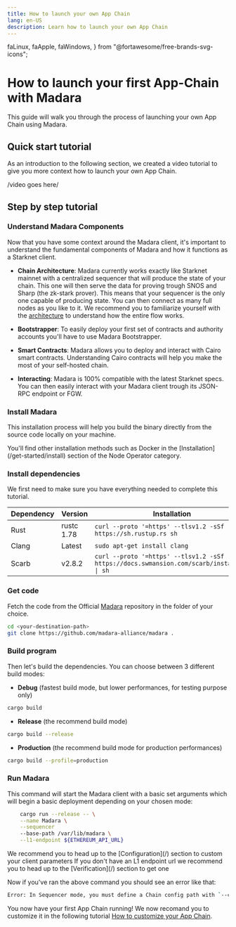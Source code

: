 ```yaml
---
title: How to launch your own App Chain
lang: en-US
description: Learn how to launch your own App Chain
---
```


  faLinux,
  faApple,
  faWindows,
} from "@fortawesome/free-brands-svg-icons";

# How to launch your first App-Chain with Madara

This guide will walk you through the process of launching your own App Chain using Madara.

## Quick start tutorial

As an introduction to the following section, we created a video tutorial to give you more context how to launch your own App Chain.

/video goes here/

## Step by step tutorial

<Steps>

### Understand Madara Components

Now that you have some context around the Madara client, it's important to understand the fundamental components of Madara and how it functions as a Starknet client.

- **Chain Architecture**: Madara currently works exactly like Starknet mainnet with a centralized sequencer that will produce the state of your chain. This one will then serve the data for proving trough SNOS and Sharp (the zk-stark prover). This means that your sequencer is the only one capable of producing state. You can then connect as many full nodes as you like to it. We recommend you to familiarize yourself with the [architecture](https://github.com/madara-alliance/madara) to understand how the entire flow works.

- **Bootstrapper**: To easily deploy your first set of contracts and authority accounts you'll have to use Madara Bootstrapper.

- **Smart Contracts**: Madara allows you to deploy and interact with Cairo smart contracts. Understanding Cairo contracts will help you make the most of your self-hosted chain.

- **Interacting**: Madara is 100% compatible with the latest Starknet specs. You can then easily interact with your Madara client trough its JSON-RPC endpoint or FGW.

### Install Madara

This installation process will help you build the binary directly from the source code locally on your machine.

<Callout type="info" emoji="ℹ️">
  You'll find other installation methods such as Docker in the
  [Installation](/get-started/install) section of the Node Operator category.
</Callout>

### Install dependencies

We first need to make sure you have everything needed to complete this tutorial.

| Dependency | Version    | Installation                                                                              |
| ---------- | ---------- | ----------------------------------------------------------------------------------------- |
| Rust       | rustc 1.78 | `curl --proto '=https' --tlsv1.2 -sSf https://sh.rustup.rs sh`                            |
| Clang      | Latest     | `sudo apt-get install clang`                                                              |
| Scarb      | v2.8.2     | `curl --proto '=https' --tlsv1.2 -sSf https://docs.swmansion.com/scarb/install.sh \| sh ` |

### Get code

Fetch the code from the Official [Madara](https://github.com/madara-alliance/madara) repository in the folder of your choice.

```bash
cd <your-destination-path>
git clone https://github.com/madara-alliance/madara .
```

### Build program

Then let's build the dependencies. You can choose between 3 different build modes:

- **Debug** (fastest build mode, but lower performances, for testing purpose only)

```bash
cargo build
```

- **Release** (the recommend build mode)

```bash
cargo build --release
```

- **Production** (the recommend build mode for production performances)

```bash
cargo build --profile=production
```

### Run Madara

This command will start the Madara client with a basic set arguments which will begin a basic deployment depending on your chosen mode:

```bash
    cargo run --release -- \
    --name Madara \
    --sequencer
    --base-path /var/lib/madara \
    --l1-endpoint ${ETHEREUM_API_URL}
```

<Callout type="info" emoji="ℹ️">
  We recommend you to head up to the [Configuration](/) section to custom your
  client parameters
</Callout>

<Callout type="info" emoji="ℹ️">
    If you don't have an L1 endpoint url we recommend you to head up to the
    [Verification](/) section to get one
</Callout>
</Steps>

Now if you've ran the above command you should see an error like that:

```bash
Error: In Sequencer mode, you must define a Chain config path with `--chain-config-path <CHAIN CONFIG FILE PATH>` or use a preset with `--preset <PRESET NAME>`.
```

You now have your first App Chain running! We now recomand you to customize it in the following tutorial [How to customize your App Chain](/tutorials-chain/custom).
